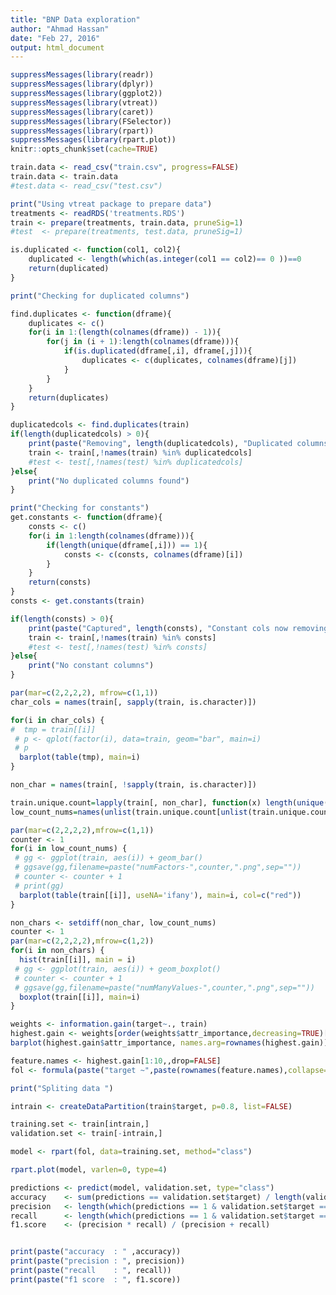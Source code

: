 ```yaml
---
title: "BNP Data exploration"
author: "Ahmad Hassan"
date: "Feb 27, 2016"
output: html_document
---
```



```r
suppressMessages(library(readr))
suppressMessages(library(dplyr))
suppressMessages(library(ggplot2))
suppressMessages(library(vtreat))
suppressMessages(library(caret))
suppressMessages(library(FSelector))
suppressMessages(library(rpart))
suppressMessages(library(rpart.plot))
knitr::opts_chunk$set(cache=TRUE)
```

```r
train.data <- read_csv("train.csv", progress=FALSE)
train.data <- train.data
#test.data <- read_csv("test.csv")
```

```r
print("Using vtreat package to prepare data")
treatments <- readRDS('treatments.RDS')
train <- prepare(treatments, train.data, pruneSig=1)
#test  <- prepare(treatments, test.data, pruneSig=1)

```


```r
is.duplicated <- function(col1, col2){
    duplicated <- length(which(as.integer(col1 == col2)== 0 ))==0
    return(duplicated)
}

print("Checking for duplicated columns")

find.duplicates <- function(dframe){
    duplicates <- c()
    for(i in 1:(length(colnames(dframe)) - 1)){
        for(j in (i + 1):length(colnames(dframe))){
            if(is.duplicated(dframe[,i], dframe[,j])){
                duplicates <- c(duplicates, colnames(dframe)[j])
            }
        }
    }
    return(duplicates)
}

duplicatedcols <- find.duplicates(train)
if(length(duplicatedcols) > 0){
    print(paste("Removing", length(duplicatedcols), "Duplicated columns"))
    train <- train[,!names(train) %in% duplicatedcols]
    #test <- test[,!names(test) %in% duplicatedcols]
}else{
    print("No duplicated columns found")
}
```


```r

print("Checking for constants")
get.constants <- function(dframe){
    consts <- c()
    for(i in 1:length(colnames(dframe))){
        if(length(unique(dframe[,i])) == 1){
            consts <- c(consts, colnames(dframe)[i])
        }
    }
    return(consts)
}
consts <- get.constants(train)

if(length(consts) > 0){
    print(paste("Captured", length(consts), "Constant cols now removing them"))
    train <- train[,!names(train) %in% consts]
    #test <- test[,!names(test) %in% consts]
}else{
    print("No constant columns")
}

```


```r
par(mar=c(2,2,2,2), mfrow=c(1,1))
char_cols = names(train[, sapply(train, is.character)])

for(i in char_cols) {
#  tmp = train[[i]]
 # p <- qplot(factor(i), data=train, geom="bar", main=i) 
 # p  
  barplot(table(tmp), main=i)
}
```

```r
non_char = names(train[, !sapply(train, is.character)])

train.unique.count=lapply(train[, non_char], function(x) length(unique(x)))
low_count_nums=names(unlist(train.unique.count[unlist(train.unique.count)<=10]))

par(mar=c(2,2,2,2),mfrow=c(1,1))
counter <- 1
for(i in low_count_nums) {
 # gg <- ggplot(train, aes(i)) + geom_bar()
 # ggsave(gg,filename=paste("numFactors-",counter,".png",sep=""))
 # counter <- counter + 1
 # print(gg)
  barplot(table(train[[i]], useNA='ifany'), main=i, col=c("red"))
}
```

```r
non_chars <- setdiff(non_char, low_count_nums)
counter <- 1
par(mar=c(2,2,2,2),mfrow=c(1,2))
for(i in non_chars) {
  hist(train[[i]], main = i)
 # gg <- ggplot(train, aes(i)) + geom_boxplot()
 # counter <- counter + 1
 # ggsave(gg,filename=paste("numManyValues-",counter,".png",sep=""))
  boxplot(train[[i]], main=i)
}
```

```r
weights <- information.gain(target~., train)
highest.gain <- weights[order(weights$attr_importance,decreasing=TRUE)[1:30],,drop=FALSE]
barplot(highest.gain$attr_importance, names.arg=rownames(highest.gain))


```

```r
feature.names <- highest.gain[1:10,,drop=FALSE]
fol <- formula(paste("target ~",paste(rownames(feature.names),collapse="+")))

print("Spliting data ")

intrain <- createDataPartition(train$target, p=0.8, list=FALSE)

training.set <- train[intrain,]
validation.set <- train[-intrain,]
```
```r
model <- rpart(fol, data=training.set, method="class")

```
```r
rpart.plot(model, varlen=0, type=4)
```
```r
predictions <- predict(model, validation.set, type="class")
accuracy    <- sum(predictions == validation.set$target) / length(validation.set$target)
precision   <- length(which(predictions == 1 & validation.set$target == 1)) / length(which(predictions == 1))
recall      <- length(which(predictions == 1 & validation.set$target == 1)) / length(which(validation.set$target == 1))
f1.score    <- (precision * recall) / (precision + recall)


print(paste("accuracy  : " ,accuracy))
print(paste("precision : ", precision))
print(paste("recall    : ", recall))
print(paste("f1 score  : ", f1.score))

```


